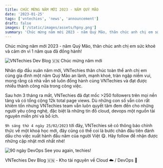 ```yaml
---
title: CHÚC MỪNG NĂM MỚI 2023 - NĂM QUÝ MÃO
date: '2023-01-25'
tags: ['vntechies', 'news', 'announcement']
draft: false
images: ['/static/images/assets/hpny.png']
summary: 'Chúc mừng năm mới 2023 - năm Quý Mão, thân chúc anh chị em sức khoẻ và cảm ơn vì 1 năm qua đã đồng hành!'
---
```


Chúc mừng năm mới 2023 - năm Quý Mão, thân chúc anh chị em sức khoẻ và cảm ơn vì 1 năm qua đã đồng hành!

![VNTechies Dev Blog 🇻🇳 Chúc mừng năm mới](/static/images/assets/hpny.png)

Nhân dịp đầu xuân năm mới, VNTechies thân chúc toàn thể anh chị em cùng gia đình một năm Quý Mão an lành, mạnh khoẻ, tràn ngập niềm vui, mong rằng cả nhà vẫn sẽ luôn đồng hành cùng VNTechies và đạt được nhiều thành công nữa trong công việc.

Sau hơn 3 tháng ra mắt, VNTechies đã đạt mốc >250 followers trên mọi nền tảng và có tổng cộng 12k total page views. Dù những con số vẫn còn rất khiêm tốn nhưng VNTechies team vẫn luôn quyết tâm đem đến cho những người yêu công nghệ, đặc biệt là những tín đồ cloud, devops một nguồn tài nguyên miễn phí và bổ ích.

`9h sáng thứ 4 ngày 25/02/2023` tới đây, VNTechies sẽ có thông báo chính thức về một khoá học mới, đây cũng có thể coi là bước chân đầu tiên đánh dấu cho việc xuất hành đầu năm của người Việt 😋. Hãy follow để nhận được những cập nhật mới nhất nhé!

![90 ngày DevOps](/static/images/90daysdevop.png)
See you again, techies!

VNTechies Dev Blog 🇻🇳 - Kho tài nguyên về Cloud ☁️ / DevOps 🚀

